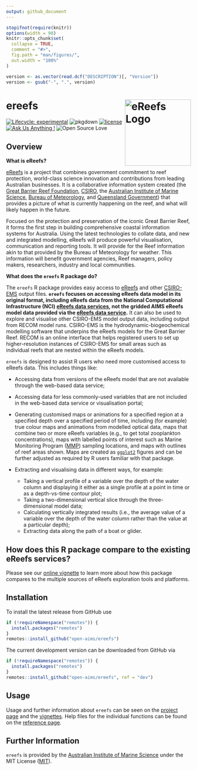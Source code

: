 ```yaml
---
output: github_document
---
```


<!-- README.md is generated from README.Rmd. Please edit that file -->

```r
stopifnot(require(knitr))
options(width = 90)
knitr::opts_chunk$set(
  collapse = TRUE,
  comment = "#>",
  fig.path = "man/figures/",
  out.width = "100%"
)
```

```r
version <- as.vector(read.dcf("DESCRIPTION")[, "Version"])
version <- gsub("-", ".", version)
```

# ereefs <img src="man/figures/logo.png" width = 180 alt="eReefs Logo" align="right" />

<!-- badges: start -->
[![Lifecycle: experimental](https://img.shields.io/badge/lifecycle-experimental-orange.svg)](https://lifecycle.r-lib.org/articles/stages.html)
<!-- [![R build status](https://github.com/open-AIMS/ereefs/actions/workflows/R-CMD-check.yaml/badge.svg?branch=dev)](https://github.com/open-AIMS/ereefs/actions) -->
<!-- [![Codecov test coverage](https://codecov.io/gh/open-aims/ereefs/branch/master/graph/badge.svg)](https://app.codecov.io/gh/open-aims/ereefs?branch=master) -->
![pkgdown](https://github.com/open-AIMS/ereefs/workflows/pkgdown/badge.svg)
[![license](https://img.shields.io/badge/license-MIT + file LICENSE-lightgrey.svg)](https://choosealicense.com/)
[![Ask Us Anything
\!](https://img.shields.io/badge/Ask%20us-anything-1abc9c.svg)](https://github.com/open-AIMS/ereefs/issues/new)
![Open Source
Love](https://badges.frapsoft.com/os/v2/open-source.svg?v=103)
<!-- badges: end -->

## Overview 

**What is eReefs?**

[eReefs](https://www.ereefs.org.au/about/) is a project that combines government commitment to reef protection, world-class science innovation and contributions from leading Australian businesses. It is a collaborative information system created (the [Great Barrier Reef Foundation](https://www.barrierreef.org/), [CSIRO](https://www.csiro.au/), the [Australian Institute of Marine Science](https://www.aims.gov.au/), [Bureau of Meteorology](https://www.bom.gov.au/), and [Queensland Government](https://www.qld.gov.au/)) that provides a picture of what is currently happening on the reef, and what will likely happen in the future.

Focused on the protection and preservation of the iconic Great Barrier Reef, it forms the first step in building comprehensive coastal information systems for Australia. Using the latest technologies to collate data, and new and integrated modelling, eReefs will produce powerful visualisation, communication and reporting tools. It will provide for the Reef information akin to that provided by the Bureau of Meteorology for weather. This information will benefit government agencies, Reef managers, policy makers, researchers, industry and local communities.

**What does the `ereefs` R package do?**

The `ereefs` R package provides easy access to
[eReefs](https://www.ereefs.org.au/about/) and other
[CSIRO-EMS](https://research.csiro.au/cem/software/ems/) output files. **`ereefs` focuses on accessing eReefs data model in its original format, including eReefs data from the National Computational Infrastructure (NCI) [eReefs data services](https://dapds00.nci.org.au/thredds/catalog/fx3/gbr4_v2/catalog.html), not the gridded AIMS eReefs model data provided via the [eReefs data service](https://thredds.ereefs.aims.gov.au/).** It can also be used to explore and visualise other CSIRO-EMS model output data, including output from RECOM model runs. CSIRO-EMS is the hydrodynamic-biogeochemical modelling software that underpins the eReefs models for the Great Barrier Reef. RECOM is an online interface that helps registered users to set up higher-resolution instances of CSIRO-EMS for small areas such as individual reefs that are nested within the eReefs models.

`ereefs` is designed to assist R users who need more customised access to eReefs data. This includes things like:

* Accessing data from versions of the eReefs model that are not available through the web-based data service;

* Accessing data for less commonly-used variables that are not included in the web-based data service or visualisation portal;

* Generating customised maps or animations for a specified region at a specified depth over a specified period of time, including (for example) true colour maps and animations from modelled optical data, maps that combine two or more eReefs variables (e.g., to get total zooplankton concentrations), maps with labelled points of interest such as Marine Monitoring Program ([MMP](https://www2.gbrmpa.gov.au/our-work/programs-and-projects/marine-monitoring-program)) sampling locations, and maps with outlines of reef areas shown. Maps are created as [`ggplot2`](https://ggplot2.tidyverse.org/) figures and can be further adjusted as required by R users familiar with that package.

* Extracting and visualising data in different ways, for example:
  - Taking a vertical profile of a variable over the depth of the water column and displaying it either as a single profile at a point in time or as a depth-vs-time contour plot;  
  - Taking a two-dimensional vertical slice through the three-dimensional model data;  
  - Calculating vertically integrated results (i.e., the average value of a variable over the depth of the water column rather than the value at a particular depth);  
  - Extracting data along the path of a boat or glider.

## How does this R package compare to the existing eReefs services?

Please see our [online vignette](https://open-aims.github.io/ereefs/articles/about.html) to learn more about how this package compares to the multiple sources of eReefs exploration tools and platforms.

## Installation

To install the latest release from GitHub use

```r
if (!requireNamespace("remotes")) {
  install.packages("remotes")
}
remotes::install_github("open-aims/ereefs")
```

The current development version can be downloaded from GitHub via

```r
if (!requireNamespace("remotes")) {
  install.packages("remotes")
}
remotes::install_github("open-aims/ereefs", ref = "dev")
```

## Usage

Usage and further information about `ereefs` can be seen on the [project
page](https://open-aims.github.io/ereefs/) and the
[vignettes](https://open-aims.github.io/ereefs/articles/). Help files for the
individual functions can be found on the
[reference page](https://open-aims.github.io/ereefs/reference/).

## Further Information

`ereefs` is provided by the [Australian Institute of Marine Science](https://www.aims.gov.au) under the MIT License ([MIT](https://opensource.org/licenses/MIT)).
